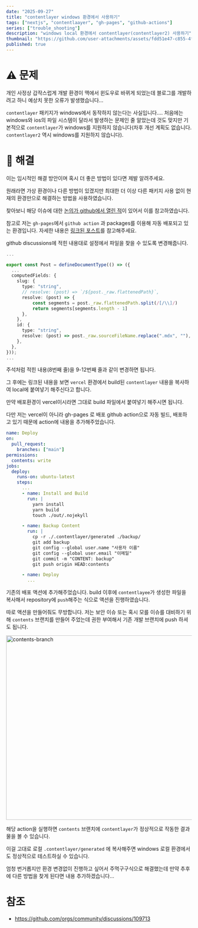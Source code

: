 ```yaml
---
date: "2025-09-27"
title: "contentlayer windows 환경에서 사용하기"
tags: ["nextjs", "contentlaayer", "gh-pages", "github-actions"]
series: ["trouble_shooting"]
description: "windows local 환경에서 contentlayer(contentlayer2) 사용하기"
thumbnail: "https://github.com/user-attachments/assets/fdd51e47-c855-4fd9-9a98-29b16ef3aeae"
published: true
---
```

# ⚠️ 문제

개인 사정상 갑작스럽게 개발 환경이 맥에서 윈도우로 바뀌게 되었는데 블로그를 개발하려고 하니 예상치 못한 오류가 발생했습니다…

`contentlayer` 패키지가 windows에서 동작하지 않는다는 사실입니다….
처음에는 windows와 ios의 파일 시스템이 달라서 발생하는 문제인 줄 알았는데 것도 맞지만 기본적으로 `contentlayer`가 windows를 지원하지 않습니다(차후 개선 계획도 없습니다. `contentlayer2` 역시 windows를 지원하지 않습니다).

# 🔧 해결

이는 임시적인 해결 방안이며 혹시 더 좋은 방법이 있다면 제발 알려주세요.

원래라면 가상 환경이나 다른 방법이 있겠지만 최대한 더 이상 다른 패키지 사용 없이 현재의 환경만으로 해결하는 방법을 사용하였습니다.

찾아보니 해당 이슈에 대한 [논의가 github에서 열린 적](https://github.com/orgs/community/discussions/109713)이 있어서 이를 참고하였습니다.

참고로 저는 `gh-pages`에서  `github action` 과 packages를 이용해 자동 배포되고 있는 환경입니다.  자세한 내용은 [링크된 포스트](https://coyo-hm.github.io/post/blog-auto-deploy)를 참고해주세요.

github discussions에 적힌 내용대로 설정에서 파일을 찾을 수 있도록 변경해줍니다.

```typescript title="contentlayer.config.ts". {8, 12}
...

export const Post = defineDocumentType(() => ({
  ...
  computedFields: {
    slug: {
      type: "string",
      // resolve: (post) => `/${post._raw.flattenedPath}`,
      resolve: (post) => {
          const segments = post._raw.flattenedPath.split(/[/\\]/)
          return segments[segments.length - 1]
      },
    },
    id: {
      type: "string",
      resolve: (post) => post._raw.sourceFileName.replace(".mdx", ""),
    },
  },
}));
...
```

주석처럼 적힌 내용(8번째 줄)을 9-12번째 줄과 같이 변경하면 됩니다.

그 후에는 링크된 내용을 보면 `vercel` 환경에서 build된 `contentlayer` 내용을 복사하여 local에 붙여넣기 해주신다고 합니다.

만약 배포환경이 vercel이시라면 그대로 build 파일에서 붙여넣기 해주시면 됩니다.

다만 저는 vercel이 아니라 gh-pages 로 배포 github action으로 자동 빌드, 배포하고 있기 때문에 action에 내용을 추가해주었습니다.

```yaml title=".github/workflows/deploy.yml". {18, 25}
name: Deploy
on:
  pull_request:
    branches: ["main"]
permissions:
  contents: write
jobs:
  deploy:
    runs-on: ubuntu-latest
    steps:
      ...
      - name: Install and Build
        run: |
          yarn install
          yarn build
          touch ./out/.nojekyll

      - name: Backup Content
        run: |
          cp -r ./.contentlayer/generated ./backup/
          git add backup
          git config --global user.name "사용자 이름"
          git config --global user.email "이메일"
          git commit -m "CONTENT: backup"
          git push origin HEAD:contents

      - name: Deploy
        ...

```

기존의 배포 액션에 추가해주었습니다. build 이후에 `contentlayee`가 생성한 파일을 복사해서 repository에 `push`해주는 식으로 액션을 진행하였습니다.

따로 액션을 만들어줘도 무방합니다.  저는 보안 이슈 또는 혹시 모를 이슈를 대비하기 위해 `contents`  브랜치를 만들어 주었는데 권한 부여해서 기존 개발 브랜치에 push 하셔도 됩니다.

<img width="616" height="501" alt="contents-branch" src="https://github.com/user-attachments/assets/b52ada5c-3e2f-4615-bafc-17fa3583ebee" />

해당 action을 실행하면 `contents` 브랜치에 `contentlayer`가 정상적으로 작동한 결과물을 볼 수 있습니다.

이걸 고대로 로컬 `.contentlayer/generated` 에 복사해주면 windows 로컬 환경에서도 정상적으로 테스트하실 수 있습니다.

엄청 번거롭지만 환경 변경없이 진행하고 싶어서 주먹구구식으로 해결했는데 만약 추후에 다른 방법을 찾게 된다면 내용 추가하겠습니다…

# 참조

- https://github.com/orgs/community/discussions/109713